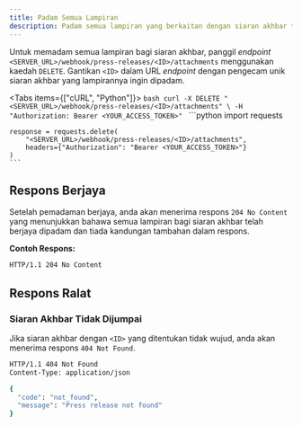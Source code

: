 ```yaml
---
title: Padam Semua Lampiran
description: Padam semua lampiran yang berkaitan dengan siaran akhbar tertentu berdasarkan ID.
---
```



Untuk memadam semua lampiran bagi siaran akhbar, panggil _endpoint_ `<SERVER_URL>/webhook/press-releases/<ID>/attachments` menggunakan kaedah `DELETE`. Gantikan `<ID>` dalam URL _endpoint_ dengan pengecam unik siaran akhbar yang lampirannya ingin dipadam.

<Tabs items={["cURL", "Python"]}>
  <Tab value="cURL">
    ```bash
    curl -X DELETE "<SERVER_URL>/webhook/press-releases/<ID>/attachments" \
      -H "Authorization: Bearer <YOUR_ACCESS_TOKEN>"
    ```
  </Tab>
  <Tab value="Python">
    ```python
    import requests

    response = requests.delete(
        "<SERVER_URL>/webhook/press-releases/<ID>/attachments",
        headers={"Authorization": "Bearer <YOUR_ACCESS_TOKEN>"}
    )
    ```
  </Tab>
</Tabs>

## Respons Berjaya

Setelah pemadaman berjaya, anda akan menerima respons `204 No Content` yang menunjukkan bahawa semua lampiran bagi siaran akhbar telah berjaya dipadam dan tiada kandungan tambahan dalam respons.

**Contoh Respons:**

```bash
HTTP/1.1 204 No Content
```

## Respons Ralat

### Siaran Akhbar Tidak Dijumpai

Jika siaran akhbar dengan `<ID>` yang ditentukan tidak wujud, anda akan menerima respons `404 Not Found`.

```bash
HTTP/1.1 404 Not Found
Content-Type: application/json

{
  "code": "not_found",
  "message": "Press release not found"
}
```
